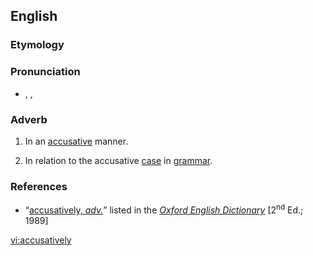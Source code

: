 ==English==

===Etymology===
{{suffix|accusative|ly}}

===Pronunciation===
* {{a|RP}} {{enPR|əkyo͞oʹzətĭvlĭ}}, {{IPA|/əˈkjuːzətɪvlɪ/}}, {{SAMPA|/@"kju:z@tIvlI/}}

===Adverb===
{{en-adv}}

# In an [[accusative]] manner.
# {{not comparable}} In relation to the accusative [[case]] in [[grammar]].

===References===
* “<span class="plainlinks">[http://dictionary.oed.com/cgi/entry/50001476 accusatively, ''adv.'']</span>” listed in the ''[[w:Oxford English Dictionary|Oxford English Dictionary]]'' [2<sup>nd</sup> Ed.; 1989]

[[vi:accusatively]]